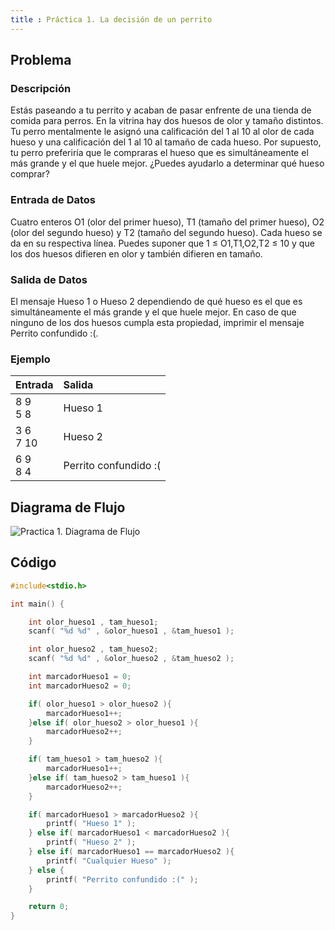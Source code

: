 ```yaml
---
title : Práctica 1. La decisión de un perrito 
---
```



## Problema 

### Descripción 

Estás paseando a tu perrito y acaban de pasar enfrente de una tienda de comida para perros. En la vitrina hay dos huesos de olor y tamaño distintos. Tu perro mentalmente le asignó una calificación del 1 al 10 al olor de cada hueso y una calificación del 1 al 10 al tamaño de cada hueso. Por supuesto, tu perro preferiría que le compraras el hueso que es simultáneamente el más grande y el que huele mejor. ¿Puedes ayudarlo a determinar qué hueso comprar?

### Entrada de Datos

Cuatro enteros O1 (olor del primer hueso), T1 (tamaño del primer hueso), O2 (olor del segundo hueso) y T2 (tamaño del segundo hueso). Cada hueso se da en su respectiva línea. 
Puedes suponer que 1 ≤ O1,T1,O2,T2 ≤ 10 y que los dos huesos difieren en olor y también difieren en tamaño.

### Salida de Datos
El mensaje Hueso 1 o Hueso 2 dependiendo de qué hueso es el que es simultáneamente el más grande y el que huele mejor. En caso de que ninguno de los dos huesos cumpla esta propiedad, imprimir el mensaje Perrito confundido :(.

### Ejemplo 

| Entrada | Salida |
|------|:-------|
8 9 <br/> 5 8  | Hueso 1
3 6 <br/> 7 10 | Hueso 2
6 9 <br/> 8 4  | Perrito confundido :( 

## Diagrama de Flujo

![Practica 1. Diagrama de Flujo](/ps/practicas/practica1/diagrama.png)

## Código

```c 
#include<stdio.h>

int main() {

    int olor_hueso1 , tam_hueso1;
    scanf( "%d %d" , &olor_hueso1 , &tam_hueso1 );

    int olor_hueso2 , tam_hueso2;
    scanf( "%d %d" , &olor_hueso2 , &tam_hueso2 );

    int marcadorHueso1 = 0;
    int marcadorHueso2 = 0;

    if( olor_hueso1 > olor_hueso2 ){
        marcadorHueso1++;
    }else if( olor_hueso2 > olor_hueso1 ){
        marcadorHueso2++;
    }

    if( tam_hueso1 > tam_hueso2 ){
        marcadorHueso1++;
    }else if( tam_hueso2 > tam_hueso1 ){
        marcadorHueso2++;
    }

    if( marcadorHueso1 > marcadorHueso2 ){
        printf( "Hueso 1" );
    } else if( marcadorHueso1 < marcadorHueso2 ){
        printf( "Hueso 2" );
    } else if( marcadorHueso1 == marcadorHueso2 ){
        printf( "Cualquier Hueso" );
    } else {
        printf( "Perrito confundido :(" );
    }

    return 0;
}
```